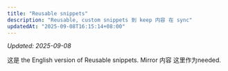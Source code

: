 ```yaml
---
title: "Reusable snippets"
description: "Reusable, custom snippets 到 keep 内容 在 sync"
updatedAt: "2025-09-08T16:15:14+08:00"
---
```

<!-- UPDATED_AT -->
_Updated: 2025-09-08_

这是 the English version of Reusable snippets. Mirror 内容 这里作为needed.

